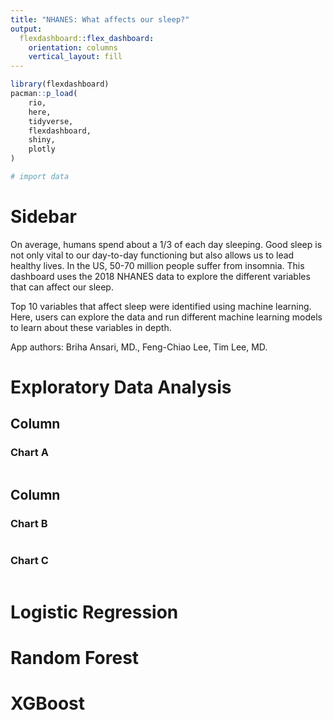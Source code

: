 ```yaml
---
title: "NHANES: What affects our sleep?"
output: 
  flexdashboard::flex_dashboard:
    orientation: columns
    vertical_layout: fill
---
```


```r
library(flexdashboard)
pacman::p_load(
    rio,
    here,
    tidyverse,
    flexdashboard,
    shiny,
    plotly
)

# import data
```

# Sidebar {.sidebar}
On average, humans spend about a 1/3 of each day sleeping. Good sleep is not only vital to our day-to-day functioning but also allows us to lead healthy lives. In the US, 50-70 million people suffer from insomnia. This dashboard uses the 2018 NHANES data to explore the different variables that can affect our sleep. 

Top 10 variables that affect sleep were identified using machine learning. Here, users can explore the data and run different machine learning models to learn about these variables in depth.

App authors: Briha Ansari, MD., Feng-Chiao Lee, Tim Lee, MD.

# Exploratory Data Analysis
Column  {data-width=650}
-----------------------------------------------------------------------

### Chart A

```r

```

Column {data-width=350}
-----------------------------------------------------------------------

### Chart B

```r

```

### Chart C

```r

```

# Logistic Regression

# Random Forest

# XGBoost
